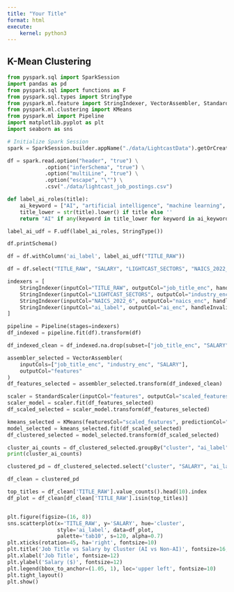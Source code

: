 ```yaml
---
title: "Your Title"
format: html
execute:
    kernel: python3
---
```







## K-Mean Clustering

```python
from pyspark.sql import SparkSession
import pandas as pd
from pyspark.sql import functions as F
from pyspark.sql.types import StringType
from pyspark.ml.feature import StringIndexer, VectorAssembler, StandardScaler
from pyspark.ml.clustering import KMeans
from pyspark.ml import Pipeline
import matplotlib.pyplot as plt
import seaborn as sns
```

```python
# Initialize Spark Session
spark = SparkSession.builder.appName("./data/LightcastData").getOrCreate()

df = spark.read.option("header", "true") \
            .option("inferSchema", "true") \
            .option("multiLine", "true") \
            .option("escape", "\"") \
            .csv("./data/lightcast_job_postings.csv")
```

```python
def label_ai_roles(title):
    ai_keyword = ["AI", "artificial intelligence", "machine learning", "data scientist", "deep learning"]
    title_lower = str(title).lower() if title else ''
    return "AI" if any(keyword in title_lower for keyword in ai_keyword) else "Non-AI"

label_ai_udf = F.udf(label_ai_roles, StringType())
```

```python
df.printSchema()
```

```python

df = df.withColumn('ai_label', label_ai_udf("TITLE_RAW"))

df = df.select("TITLE_RAW", "SALARY", "LIGHTCAST_SECTORS", "NAICS_2022_6", "ai_label")


```

```python
indexers = [
    StringIndexer(inputCol="TITLE_RAW", outputCol="job_title_enc", handleInvalid="keep"),
    StringIndexer(inputCol="LIGHTCAST_SECTORS", outputCol="industry_enc", handleInvalid="keep"),
    StringIndexer(inputCol="NAICS_2022_6", outputCol="naics_enc", handleInvalid="keep"),
    StringIndexer(inputCol="ai_label", outputCol="ai_enc", handleInvalid="keep")
]
```


```python

pipeline = Pipeline(stages=indexers)
df_indexed = pipeline.fit(df).transform(df)
```

```python

df_indexed_clean = df_indexed.na.drop(subset=["job_title_enc", "SALARY", "industry_enc", "naics_enc"])

```


```python
assembler_selected = VectorAssembler(
    inputCols=["job_title_enc", "industry_enc", "SALARY"],
    outputCol="features"
)
df_features_selected = assembler_selected.transform(df_indexed_clean)
```

```python
scaler = StandardScaler(inputCol="features", outputCol="scaled_features")
scaler_model = scaler.fit(df_features_selected)
df_scaled_selected = scaler_model.transform(df_features_selected)

```

```python
kmeans_selected = KMeans(featuresCol="scaled_features", predictionCol="cluster", k=3, seed=42)
model_selected = kmeans_selected.fit(df_scaled_selected)
df_clustered_selected = model_selected.transform(df_scaled_selected)
```

```python
cluster_ai_counts = df_clustered_selected.groupBy("cluster", "ai_label").count().toPandas()
print(cluster_ai_counts)
```



```python
clustered_pd = df_clustered_selected.select("cluster", "SALARY", "ai_label", "TITLE_RAW").toPandas()

df_clean = clustered_pd
```

```python
top_titles = df_clean['TITLE_RAW'].value_counts().head(10).index
df_plot = df_clean[df_clean['TITLE_RAW'].isin(top_titles)]


plt.figure(figsize=(16, 8))
sns.scatterplot(x='TITLE_RAW', y='SALARY', hue='cluster',
                style='ai_label', data=df_plot,
                palette='tab10', s=120, alpha=0.7)
plt.xticks(rotation=45, ha='right', fontsize=10)
plt.title('Job Title vs Salary by Cluster (AI vs Non-AI)', fontsize=16, fontweight='bold')
plt.xlabel('Job Title', fontsize=12)
plt.ylabel('Salary ($)', fontsize=12)
plt.legend(bbox_to_anchor=(1.05, 1), loc='upper left', fontsize=10)
plt.tight_layout()
plt.show()

```
